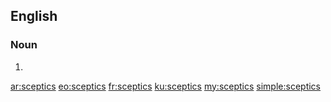 ==English==

===Noun===
{{head|en|plural}}

# {{plural of|sceptic|lang=en|nocat=1}}

[[ar:sceptics]]
[[eo:sceptics]]
[[fr:sceptics]]
[[ku:sceptics]]
[[my:sceptics]]
[[simple:sceptics]]